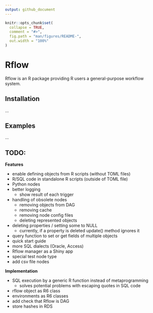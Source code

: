 ```yaml
---
output: github_document
---
```


<!-- README.md is generated from README.Rmd. Please edit that file -->

```r
knitr::opts_chunk$set(
  collapse = TRUE,
  comment = "#>",
  fig.path = "man/figures/README-",
  out.width = "100%"
)
```

# Rflow

Rflow is an R package providing R users a general-purpose workflow system.

## Installation

...


## Examples

...


## TODO:

**Features**

* enable defining objects from R scripts (without TOML files)
* R/SQL code in standalone R scripts (outside of TOML file)
* Python nodes
* better logging
  * show result of each trigger
* handling of obsolete nodes
  * removing objects from DAG
  * removing cache
  * removing node config files
  * deleting represented objects
* deleting properties / setting some to NULL
  * currently, if a property is deleted update() method ignores it
* query function to set or get fields of multiple objects
* quick start guide
* more SQL dialects (Oracle, Access)
* Rflow manager as a Shiny app
* special test node type
* add csv file nodes

**Implementation**

* SQL execution by a generic R function instead of metaprogramming
  * solves potential problems with escaping quotes in SQL code
* rflow object as R6 class
* environments as R6 classes
* add check that Rflow is DAG 
* store hashes in RDS
